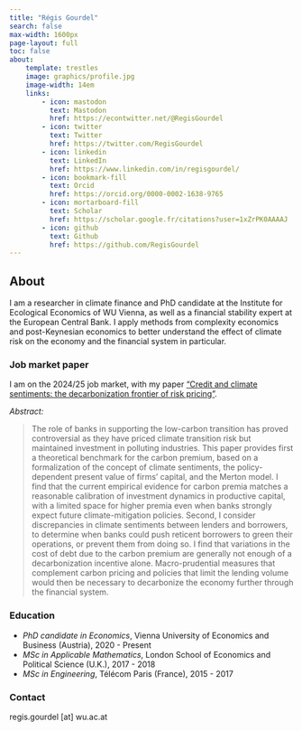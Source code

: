 ```yaml
---
title: "Régis Gourdel"
search: false
max-width: 1600px
page-layout: full
toc: false
about:
    template: trestles
    image: graphics/profile.jpg
    image-width: 14em
    links:
        - icon: mastodon
          text: Mastodon
          href: https://econtwitter.net/@RegisGourdel
        - icon: twitter
          text: Twitter
          href: https://twitter.com/RegisGourdel
        - icon: linkedin
          text: LinkedIn
          href: https://www.linkedin.com/in/regisgourdel/
        - icon: bookmark-fill
          text: Orcid
          href: https://orcid.org/0000-0002-1638-9765
        - icon: mortarboard-fill
          text: Scholar
          href: https://scholar.google.fr/citations?user=1xZrPK0AAAAJ
        - icon: github
          text: Github
          href: https://github.com/RegisGourdel
---
```


## About

I am a researcher in climate finance and PhD candidate at the Institute for Ecological Economics of WU Vienna, as well as a financial stability expert at the European Central Bank.
I apply methods from complexity economics and post-Keynesian economics to better understand the effect of climate risk on the economy and the financial system in particular.

### Job market paper

I am on the 2024/25 job market, with my paper [“Credit and climate sentiments: the decarbonization frontier of risk pricing”](resources/jmp.pdf).

_Abstract:_

> The role of banks in supporting the low-carbon transition has proved controversial as they have priced climate transition risk but maintained investment in polluting industries.
> This paper provides first a theoretical benchmark for the carbon premium, based on a formalization of the concept of climate sentiments, the policy-dependent present value of firms' capital, and the Merton model.
> I find that the current empirical evidence for carbon premia matches a reasonable calibration of investment dynamics in productive capital, with a limited space for higher premia even when banks strongly expect future climate-mitigation policies.
> Second, I consider discrepancies in climate sentiments between lenders and borrowers, to determine when banks could push reticent borrowers to green their operations, or prevent them from doing so.
> I find that variations in the cost of debt due to the carbon premium are generally not enough of a decarbonization incentive alone.
> Macro-prudential measures that complement carbon pricing and policies that limit the lending volume would then be necessary to decarbonize the economy further through the financial system.

### Education

- _PhD candidate in Economics_, Vienna University of Economics and Business (Austria), 2020 - Present
- _MSc in Applicable Mathematics_, London School of Economics and Political Science (U.K.), 2017 - 2018
- _MSc in Engineering_, Télécom Paris (France), 2015 - 2017

### Contact

regis.gourdel [at] wu.ac.at
